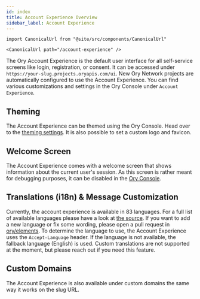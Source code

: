 ```yaml
---
id: index
title: Account Experience Overview
sidebar_label: Account Experience
---
```


```mdx-code-block
import CanonicalUrl from "@site/src/components/CanonicalUrl"

<CanonicalUrl path="/account-experience" />
```

The Ory Account Experience is the default user interface for all self-service screens like login, registration, or consent. It can
be accessed under `https://your-slug.projects.oryapis.com/ui`. New Ory Network projects are automatically configured to use the
Account Experience. You can find various customizations and settings in the Ory Console under `Account Experience`.

## Theming

The Account Experience can be themed using the Ory Console. Head over to the
[theming settings](https://console.ory.sh/projects/current/account-experience/theming). It is also possible to set a custom logo
and favicon.

## Welcome Screen

The Account Experience comes with a welcome screen that shows information about the current user's session. As this screen is
rather meant for debugging purposes, it can be disabled in the [Ory Console](https://console.ory.sh/projects/current/ui).

## Translations (i18n) & Message Customization

Currently, the account experience is available in 83 languages. For a full list of available languages please have a look at
[the source](https://github.com/ory/elements/tree/main/packages/elements-react/src/locales). If you want to add a new language or
fix some wording, please open a pull request in [ory/elements](https://github.com/ory/elements#internalization-i18n). To determine
the language to use, the Account Experience uses the `Accept-Language` header. If the language is not available, the fallback
language (English) is used. Custom translations are not supported at the moment, but please reach out if you need this feature.

## Custom Domains

The Account Experience is also available under custom domains the same way it works on the slug URL.
